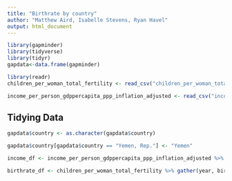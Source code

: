 ---
title: "Birthrate by country"
author: "Matthew Aird, Isabelle Stevens, Ryan Havel"
output: html_document
---

```{r}
library(gapminder)
library(tidyverse)
library(tidyr)
gapdata<-data.frame(gapminder)

library(readr)
children_per_woman_total_fertility <- read_csv("children_per_woman_total_fertility.csv")

income_per_person_gdppercapita_ppp_inflation_adjusted <- read_csv("income_per_person_gdppercapita_ppp_inflation_adjusted.csv")

```

## Tidying Data

```{r}

gapdata$country <- as.character(gapdata$country)

gapdata$country[gapdata$country == "Yemen, Rep."] <- "Yemen"

income_df <- income_per_person_gdppercapita_ppp_inflation_adjusted %>% gather(year, income_per_person, -country, convert = TRUE)

birthrate_df <- children_per_woman_total_fertility %>% gather(year, birthrate, -country, convert = TRUE) %>% inner_join(gapdata, by = c("country", "year"))  %>%  inner_join(income_df, by = c("country", "year"))

```

